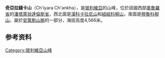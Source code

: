 {{Coord|18|12|30|S|66|49|46|W|display=title}}

'''奇亞拉錢卡山'''（Ch'iyara Ch'ankha），是[[玻利維亞|玻利維亞]]的山峰，位於該國西部[[奧魯羅省|奧魯羅省]]的[[潘塔萊翁達倫斯省|潘塔萊翁達倫斯省]]，西北面是[[漢科卡拉尼山_(奧魯羅省)|漢科卡拉尼山]]和[[紐紐科柳山_(潘塔萊翁達倫斯省)|紐紐科柳山]]，南面是[[穆魯科柳山|穆魯科柳山]]，屬於[[安第斯山脈|安第斯山脈]]的一部分，海拔高度4,566米。

== 参考资料 ==
{{reflist}}

{{Bolivia-geo-stub}}
[[Category:玻利維亞山峰|Category:玻利維亞山峰]]